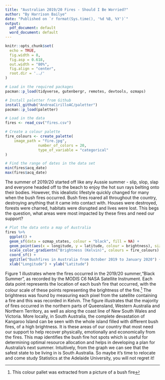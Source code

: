 ```yaml
---
title: "Australian 2019/20 Fires - Should I Be Worried?"
author: "By Harrison Bailye"
date: "Published on `r format(Sys.time(), '%d %B, %Y')`"
output:
  pdf_document: default
  word_document: default
---
```



```r
knitr::opts_chunk$set(
  echo = TRUE, 
  fig.width = 8, 
  fig.asp = 0.618, 
  out.width = "80%",
  fig.align = "center", 
  root.dir = '../'
)
```


```r
# Load in the required packages
pacman::p_load(tidyverse, gutenbergr, remotes, devtools, ozmaps)

```

```r
# Install paletter from Github
install_github("AndreaCirilloAC/paletter")
pacman::p_load(paletter)

# Load in the data 
fires <- read_csv("fires.csv")

```

```r
# Create a colour palette 
fire_colours <- create_palette(
    image_path = "fire.jpg",
               number_of_colors = 20,
               type_of_variable = "categorical"
)

```

```r
# Find the range of dates in the data set 
min(fires$acq_date)
max(fires$acq_date)

```

The summer of 2019/20 started off like any Aussie summer - slip, slop, slap and everyone headed off to the beach to enjoy the hot sun rays belting onto their bodies. However, this idealistic lifestyle quickly changed for many when the bush fires occurred. Bush fires roared all throughout the country, destroying anything that it came into contact with. Houses were destroyed, forests were charred, habitats were disrupted and lives were lost. This begs the question, what areas were most impacted by these fires and need our support?

```r
# Plot the data onto a map of Australia 
fires %>%
  ggplot() + 
  geom_sf(data = ozmap_states, colour = "black", fill = NA) + 
  geom_point(aes(x = longitude, y = latitude, colour = brightness), size= 0.8) +
  scale_color_gradientn("Brightness (Kelvin)", colours = fire_colours) +
  coord_sf() + 
  ggtitle("Bushfires in Australia from October 2019 to January 2020") +
  xlab("Longitude") + ylab("Latitude")
```

Figure 1 illustrates where the fires occurred in the 2019/20 summer,"Black Summer", as recorded by the MODIS C6 NASA Satellite Instrument. Each data point represents the location of each bush fire that occurred, with the colour scale of these points representing the brightness of the fire.^[This colour pallet was extracted from a picture of a bush fire] The brightness was found by measuring each pixel from the satellite containing a fire and this was recorded in Kelvin. The figure illustrates that the majority of fires occurred in the northern parts of Queensland, Western Australia and Northern Territory, as well as along the coast line of New South Wales and Victoria. More locally, in South Australia, the complete devastation of Kangaroo Island can be seen with the whole island filled with different bush fires, of a high brightness. It is these areas of our country that most need our support to help recover physically, emotionally and economically from the fires. This map identifies the bush fire hot spots which is useful for determining optimal resource allocation and helps in developing a plan for Australia's next summer. Intuitively, from the graph we can see that the safest state to be living in is South Australia. So maybe it's time to relocate and come study Statistics at the Adelaide University, you will not regret it!